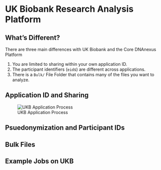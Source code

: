 # UK Biobank Research Analysis Platform

## What's Different?

There are three main differences with UK Biobank and the Core DNAnexus Platform

1. You are limited to sharing within your own application ID.
2. The participant identifiers (`eid`s) are different across applications.
3. There is a `Bulk/` File Folder that contains many of the files you want to analyze.

## Application ID and Sharing

![UKB Application Process](images/ukb_application.png)

## Psuedonymization and Participant IDs


## Bulk Files


## Example Jobs on UKB

